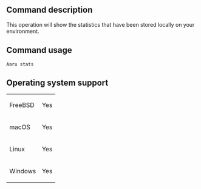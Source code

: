==Command description==
This operation will show the statistics that have been stored locally on your environment.

==Command usage==
<code>Aaru stats</code> 

==Operating system support==
{|
| FreeBSD
| Yes
|-
| macOS
| Yes
|-
| Linux
| Yes
|-
| Windows
| Yes
|}